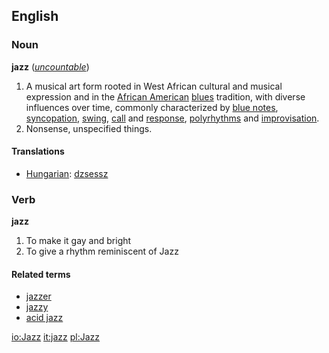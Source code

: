 ==English==
===Noun===
'''jazz''' (''[[uncountable]]'')

# A musical art form rooted in West African cultural and musical expression and in the [[African American]] [[blues]] tradition, with diverse influences over time, commonly characterized by [[blue note]]s, [[syncopation]], [[swing]], [[call]] and [[response]], [[polyrhythm]]s and [[improvisation]].
# Nonsense, unspecified things.

====Translations====
*[[Hungarian]]: [[dzsessz]]

===Verb===
'''jazz'''

# To make it gay and bright
# To give a rhythm reminiscent of Jazz

====Related terms====
*[[jazzer]]
*[[jazzy]]
*[[acid jazz]]

[[io:Jazz]]
[[it:jazz]]
[[pl:Jazz]]